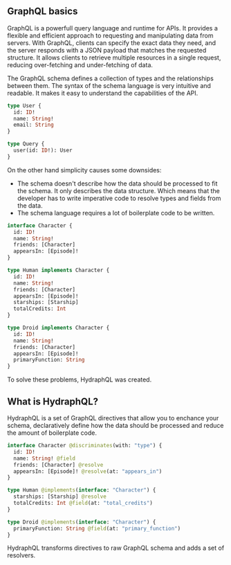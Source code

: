 ## GraphQL basics

GraphQL is a powerfull query language and runtime for APIs. It provides a flexible
and efficient approach to requesting and manipulating data from servers. With GraphQL,
clients can specify the exact data they need, and the server responds with
a JSON payload that matches the requested structure. It allows clients to retrieve
multiple resources in a single request, reducing over-fetching and under-fetching of data.

The GraphQL schema defines a collection of types and the relationships between them.
The syntax of the schema language is very intuitive and readable. It makes it easy
to understand the capabilities of the API.

```graphql
type User {
  id: ID!
  name: String!
  email: String
}

type Query {
  user(id: ID!): User
}
```

On the other hand simplicity causes some downsides:

- The schema doesn't describe how the data should be processed to fit the schema.
  It only describes the data structure. Which means that the developer has to write
  imperative code to resolve types and fields from the data.
- The schema language requires a lot of boilerplate code to be written.

```graphql
interface Character {
  id: ID!
  name: String!
  friends: [Character]
  appearsIn: [Episode]!
}

type Human implements Character {
  id: ID!
  name: String!
  friends: [Character]
  appearsIn: [Episode]!
  starships: [Starship]
  totalCredits: Int
}

type Droid implements Character {
  id: ID!
  name: String!
  friends: [Character]
  appearsIn: [Episode]!
  primaryFunction: String
}
```

To solve these problems, HydraphQL was created.

## What is HydraphQL?

HydraphQL is a set of GraphQL directives that allow you to enchance your schema,
declaratively define how the data should be processed and reduce the amount of
boilerplate code.

```graphql
interface Character @discriminates(with: "type") {
  id: ID!
  name: String! @field
  friends: [Character] @resolve
  appearsIn: [Episode]! @resolve(at: "appears_in")
}

type Human @implements(interface: "Character") {
  starships: [Starship] @resolve
  totalCredits: Int @field(at: "total_credits")
}

type Droid @implements(interface: "Character") {
  primaryFunction: String @field(at: "primary_function")
}
```

HydraphQL transforms directives to raw GraphQL schema and adds a set of resolvers.
